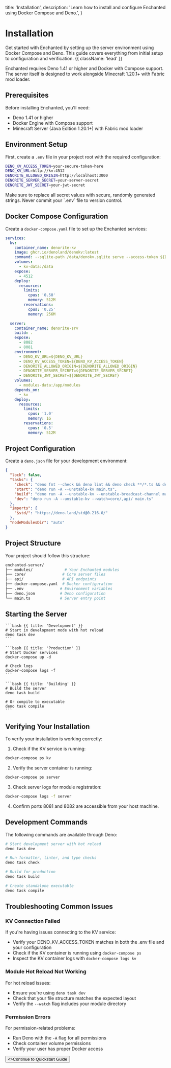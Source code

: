   title: 'Installation',
  description:
    'Learn how to install and configure Enchanted using Docker Compose and Deno.',
}

# Installation

Get started with Enchanted by setting up the server environment using Docker Compose and Deno. This guide covers everything from initial setup to configuration and verification. {{ className: 'lead' }}

<Note>
  Enchanted requires Deno 1.41 or higher and Docker with Compose support. The server itself is designed to work alongside Minecraft 1.20.1+ with Fabric mod loader.
</Note>

## Prerequisites

Before installing Enchanted, you'll need:
- Deno 1.41 or higher
- Docker Engine with Compose support
- Minecraft Server (Java Edition 1.20.1+) with Fabric mod loader

## Environment Setup

First, create a `.env` file in your project root with the required configuration:

```bash {{ title: '.env' }}
DENO_KV_ACCESS_TOKEN=your-secure-token-here
DENO_KV_URL=http://kv:4512
DENORITE_ALLOWED_ORIGIN=http://localhost:3000
DENORITE_SERVER_SECRET=your-server-secret
DENORITE_JWT_SECRET=your-jwt-secret
```

<Note>
    Make sure to replace all secret values with secure, randomly generated strings. Never commit your `.env` file to version control.
</Note>

## Docker Compose Configuration

Create a `docker-compose.yaml` file to set up the Enchanted services:

```yaml {{ title: 'docker-compose.yaml' }}
services:
  kv:
    container_name: denorite-kv
    image: ghcr.io/denoland/denokv:latest
    command: --sqlite-path /data/denokv.sqlite serve --access-token ${DENO_KV_ACCESS_TOKEN}
    volumes:
      - kv-data:/data
    expose:
      - 4512
    deploy:
      resources:
        limits:
          cpus: '0.50'
          memory: 512M
        reservations:
          cpus: '0.25'
          memory: 256M

  server:
    container_name: denorite-srv
    build: .
    expose:
      - 8082
      - 8081
    environment:
      - DENO_KV_URL=${DENO_KV_URL}
      - DENO_KV_ACCESS_TOKEN=${DENO_KV_ACCESS_TOKEN}
      - DENORITE_ALLOWED_ORIGIN=${DENORITE_ALLOWED_ORIGIN}
      - DENORITE_SERVER_SECRET=${DENORITE_SERVER_SECRET}
      - DENORITE_JWT_SECRET=${DENORITE_JWT_SECRET}
    volumes:
      - modules-data:/app/modules
    depends_on:
      - kv
    deploy:
      resources:
        limits:
          cpus: '1.0'
          memory: 1G
        reservations:
          cpus: '0.5'
          memory: 512M
```

## Project Configuration

Create a `deno.json` file for your development environment:

```json {{ title: 'deno.json' }}
{
  "lock": false,
  "tasks": {
    "check": "deno fmt --check && deno lint && deno check **/*.ts && deno check **/*.tsx",
    "start": "deno run -A --unstable-kv main.ts",
    "build": "deno run -A --unstable-kv --unstable-broadcast-channel main.ts build",
    "dev": "deno run -A --unstable-kv --watch=core/,api/ main.ts"
  },
  "imports": {
    "$std/": "https://deno.land/std@0.216.0/"
  },
  "nodeModulesDir": "auto"
}
```

## Project Structure

Your project should follow this structure:

```bash {{ title: 'Project Structure' }}
enchanted-server/
├── modules/              # Your Enchanted modules
├── core/                # Core server files
├── api/                 # API endpoints
├── docker-compose.yaml  # Docker configuration
├── .env                # Environment variables
├── deno.json           # Deno configuration
└── main.ts             # Server entry point
```

## Starting the Server

<CodeGroup>

    ```bash {{ title: 'Development' }}
    # Start in development mode with hot reload
    deno task dev
    ```

    ```bash {{ title: 'Production' }}
    # Start Docker services
    docker-compose up -d

    # Check logs
    docker-compose logs -f
    ```

    ```bash {{ title: 'Building' }}
    # Build the server
    deno task build

    # Or compile to executable
    deno task compile
    ```

</CodeGroup>

## Verifying Your Installation

To verify your installation is working correctly:

1. Check if the KV service is running:
```bash
docker-compose ps kv
```

2. Verify the server container is running:
```bash
docker-compose ps server
```

3. Check server logs for module registration:
```bash
docker-compose logs -f server
```

4. Confirm ports 8081 and 8082 are accessible from your host machine.

## Development Commands

The following commands are available through Deno:

```bash {{ title: 'Available Commands' }}
# Start development server with hot reload
deno task dev

# Run formatter, linter, and type checks
deno task check

# Build for production
deno task build

# Create standalone executable
deno task compile
```

## Troubleshooting Common Issues

### KV Connection Failed
If you're having issues connecting to the KV service:
- Verify your DENO_KV_ACCESS_TOKEN matches in both the .env file and your configuration
- Check if the KV container is running using `docker-compose ps`
- Inspect the KV container logs with `docker-compose logs kv`

### Module Hot Reload Not Working
For hot reload issues:
- Ensure you're using `deno task dev`
- Check that your file structure matches the expected layout
- Verify the `--watch` flag includes your module directory

### Permission Errors
For permission-related problems:
- Run Deno with the `-A` flag for all permissions
- Check container volume permissions
- Verify your user has proper Docker access

<div className="not-prose">
    <Button href="/quickstart" variant="text" arrow="right">
        <>Continue to Quickstart Guide</>
    </Button>
</div>
